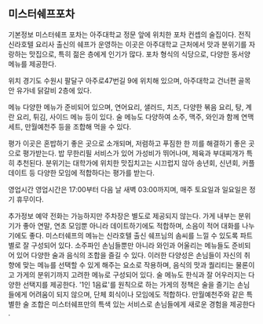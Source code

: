 ## 미스터쉐프포차

기본정보
미스터쉐프 포차는 아주대학교 정문 앞에 위치한 포차 컨셉의 술집이다. 전직 신라호텔 요리사 출신의 쉐프가 운영하는 이곳은 아주대학교 근처에서 맛과 분위기를 자랑하는 맛집으로, 특히 젊은 층에게 인기가 많다. 포차 형식의 식당으로, 다양한 동서양 메뉴를 제공한다.

위치
경기도 수원시 팔달구 아주로47번길 9에 위치해 있으며, 아주대학교 건너편 골목 안 유가네 닭갈비 2층에 있다.

메뉴
다양한 메뉴가 준비되어 있으며, 연어요리, 샐러드, 치즈, 다양한 볶음 요리, 탕, 계란 요리, 튀김, 사이드 메뉴 등이 있다. 술 메뉴도 다양하여 소주, 맥주, 와인과 함께 연맥세트, 만월예천주 등을 조합해 먹을 수 있다.

평가
이곳은 혼밥하기 좋은 곳으로 소개되며, 저렴하고 푸짐한 한 끼를 해결하기 좋은 곳으로 평가받는다. 밥 무한리필 서비스가 있어 가성비가 뛰어나며, 제육과 부대찌개가 특히 추천된다. 분위기는 대학가에 위치한 맛집치고는 시끄럽지 않아 송년회, 신년회, 커플 데이트 등 다양한 모임에 적합하다는 평가를 받는다.

영업시간
영업시간은 17:00부터 다음 날 새벽 03:00까지며, 매주 토요일과 일요일은 정기 휴무이다.

추가정보
예약 전화는 가능하지만 주차장은 별도로 제공되지 않는다. 가게 내부는 분위기가 좋아 연말, 연초 모임뿐 아니라 데이트하기에도 적합하며, 소음이 적어 대화를 나누기에도 좋다. 미스터쉐프의 메뉴는 신라호텔 출신 쉐프님의 솜씨를 느낄 수 있도록 파트별로 잘 구성되어 있다. 소주파인 손님들뿐만 아니라 와인과 어울리는 메뉴들도 준비되어 있어 다양한 술과 음식의 조합을 즐길 수 있다. 이러한 다양성은 손님들이 자신의 취향에 맞는 메뉴를 선택할 수 있게 해주는 요소로 작용하며, 음식의 맛과 퀄리티는 물론이고 가게의 분위기까지 고려한 메뉴로 구성되어 있다. 술 메뉴도 한식과 잘 어우러지는 다양한 선택지를 제공한다. '1인 1음료'를 원칙으로 하는 가게의 정책은 술을 즐기는 손님들에게 어려움이 되지 않으며, 단체 회식이나 모임에도 적합하다. 만월예천주와 같은 특별한 술 조합은 미스터쉐프만의 특색 있는 서비스로 손님들에게 새로운 경험을 제공한다​.